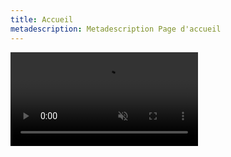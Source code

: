```yaml
---
title: Accueil
metadescription: Metadescription Page d'accueil
---
```


<div className="text-center">
  <video
    autoPlay={true}
    loop={true}
    muted={true}
    playsInline={true}
    className="absolute bottom-0 left-0 h-full w-full object-cover"
    style={{ zIndex: -2 }}
  >
    <source src="/assets/medias/videos/rtm-demo.webm" type="video/webm; codecs=av01.0.05M.08" />
  </video>
  <div className="absolute bottom-0 left-0 h-full w-full bg-gradient-to-t from-slate-900 to-slate-700 opacity-75 blur-sm" style={{ zIndex: -2 }} />
  <div className="absolute bottom-0 left-0 h-full w-full" style={{ boxShadow: 'inset 0 0 70vw 11vw rgba(0, 0, 0, 1)', zIndex: -2 }} />
  <Logo animatedOnHover clickable onPageEnterAnimation />
  <InviteTheBotButton className="mt-2" />
</div>
